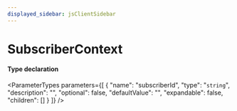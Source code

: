 ```yaml
---
displayed_sidebar: jsClientSidebar
---
```



# SubscriberContext

#### Type declaration

<ParameterTypes parameters={[
  {
    "name": "subscriberId",
    "type": "`string`",
    "description": "",
    "optional": false,
    "defaultValue": "",
    "expandable": false,
    "children": []
  }
]} />
